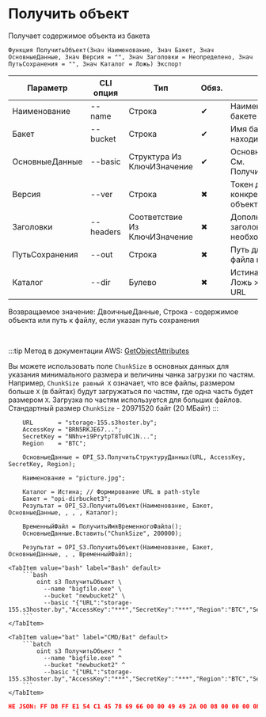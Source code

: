 ﻿---
sidebar_position: 8
description: Получить объект и другие функции для работы с S3 в Открытом пакете интеграций - бесплатной open-source библиотеке интеграций для 1С:Предприятие 8, OneScript и CLI
keywords: [1C, 1С, 1С:Предприятие, 1С:Предприятие 8.3, API, Интеграция, Сервисы, Обмен, OneScript, CLI, S3]
---


# Получить объект
 Получает содержимое объекта из бакета



`Функция ПолучитьОбъект(Знач Наименование, Знач Бакет, Знач ОсновныеДанные, Знач Версия = "", Знач Заголовки = Неопределено, Знач ПутьСохранения = "", Знач Каталог = Ложь) Экспорт`

  | Параметр | CLI опция | Тип | Обяз. | Назначение |
  |-|-|-|-|-|
  | Наименование | --name | Строка | &#x2714; | Наименование объекта в бакете |
  | Бакет | --bucket | Строка | &#x2714; | Имя бакета, в котором находится объект |
  | ОсновныеДанные | --basic | Структура Из КлючИЗначение | &#x2714; | Основные данные запроса. См. ПолучитьСтруктуруДанных |
  | Версия | --ver | Строка | &#x2716; | Токен для получения конкретной версии объекта |
  | Заголовки | --headers | Соответствие Из КлючИЗначение | &#x2716; | Дополнительные заголовки запроса, если необходимо |
  | ПутьСохранения | --out | Строка | &#x2716; | Путь для прямой записи файла на диск |
  | Каталог | --dir | Булево | &#x2716; | Истина > Path style URL, Ложь > Virtual hosted style URL |

  
  Возвращаемое значение:   ДвоичныеДанные, Строка - содержимое объекта или путь к файлу, если указан путь сохранения

<br/>

:::tip
Метод в документации AWS: [GetObjectAttributes](https://docs.aws.amazon.com/AmazonS3/latest/API/API_GetObjectAttributes.html)

Вы можете использовать поле `ChunkSize` в основных данных для указания минимального размера и величины чанка загрузки по частям. Например, `ChunkSize равный X` означает, что все файлы, размером больше `X` (в байтах) будут загружаться по частям, где одна часть будет размером `X`. Загрузка по частям используется для больших файлов. Стандартный размер `ChunkSize` - 20971520 байт (20 МБайт)
:::
<br/>



```bsl title="Пример использования для 1С:Предприятие/OneScript"
    URL       = "storage-155.s3hoster.by";
    AccessKey = "BRN5RKJE67...";
    SecretKey = "NNhv+i9PrytpT8Tu0C1N...";
    Region    = "BTC";

    ОсновныеДанные = OPI_S3.ПолучитьСтруктуруДанных(URL, AccessKey, SecretKey, Region);

    Наименование = "picture.jpg";

    Каталог = Истина; // Формирование URL в path-style
    Бакет = "opi-dirbucket3";
    Результат = OPI_S3.ПолучитьОбъект(Наименование, Бакет, ОсновныеДанные, , , , Каталог);

    ВременныйФайл = ПолучитьИмяВременногоФайла();
    ОсновныеДанные.Вставить("ChunkSize", 200000);

    Результат = OPI_S3.ПолучитьОбъект(Наименование, Бакет, ОсновныеДанные, , , ВременныйФайл);
```
    

 <Tabs>
  
    <TabItem value="bash" label="Bash" default>
        ```bash
            oint s3 ПолучитьОбъект \
              --name "bigfile.exe" \
              --bucket "newbucket2" \
              --basic "{"URL":"storage-155.s3hoster.by","AccessKey":"***","SecretKey":"***","Region":"BTC","Service":"s3","ChunkSize":"200000"}"
        ```
    </TabItem>
  
    <TabItem value="bat" label="CMD/Bat" default>
        ```batch
            oint s3 ПолучитьОбъект ^
              --name "bigfile.exe" ^
              --bucket "newbucket2" ^
              --basic "{"URL":"storage-155.s3hoster.by","AccessKey":"***","SecretKey":"***","Region":"BTC","Service":"s3","ChunkSize":"200000"}"
        ```
    </TabItem>
</Tabs>


```json title="Результат"
НЕ JSON: FF D8 FF E1 54 C1 45 78 69 66 00 00 49 49 2A 00 08 00 00 00 0B 00 0E 01 02 00 20 00 00 00 92 00 00 00 0F 01 02 00 05 00 00 00 B2 00 00 00 10 01 02 00 07 00 00 00 B8 00 00 00 12 01 03 00 01 00…
```
